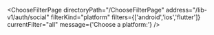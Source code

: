 


<ChooseFilterPage
    directoryPath="/ChooseFilterPage"
    address="/lib-v1/auth/social"
    filterKind="platform"
    filters={['android','ios','flutter']}
    currentFilter="all"
    message={'Choose a platform:'}
/>
